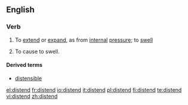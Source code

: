==English==

===Verb===
{{en-verb}}

# {{intransitive}} To [[extend]] or [[expand]], as from [[internal]] [[pressure]]; to [[swell]]
# {{transitive}} To cause to swell.

====Derived terms====
* [[distensible]]

[[el:distend]]
[[fr:distend]]
[[io:distend]]
[[it:distend]]
[[pl:distend]]
[[fi:distend]]
[[te:distend]]
[[vi:distend]]
[[zh:distend]]